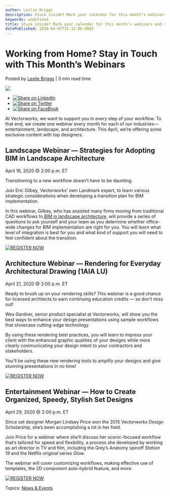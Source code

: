 ```yaml
---
author: Leslie Briggs
description: Stuck inside? Mark your calendar for this month’s webinars and stay connected with leaders in your industry.
keywords: undefined
title: Stuck inside? Mark your calendar for this month’s webinars and stay connected with leaders in your industry. 
datePublished: 2020-04-07T15:32:00.000Z
---
```

  

# Working from Home? Stay in Touch with This Month’s Webinars

 Posted by [Leslie Briggs](https://blog.vectorworks.net/author/leslie-briggs) | 3 min read time 

![](https://blog.vectorworks.net/hubfs/Blog%20Images/200407_Webinars/https___cdn.evbuc.com_images_64218989_2109533083_1_original.jpg) 

* [![Share on LinkedIn](https://2659751.fs1.hubspotusercontent-na1.net/hubfs/2659751/michaelDemo/share-LI.png)](http://www.linkedin.com/shareArticle?mini=true&url=https%3A%2F%2Fblog.vectorworks.net%2Fworking-from-home-stay-in-touch-with-this-months-webinars)
* [![Share on Twitter](https://2659751.fs1.hubspotusercontent-na1.net/hubfs/2659751/michaelDemo/share-TW.png)](https://www.twitter.com/share?text=Working%20from%20Home?%20Stay%20in%20Touch%20with%20This%20Month’s%20Webinars&url=https%3A%2F%2Fblog.vectorworks.net%2Fworking-from-home-stay-in-touch-with-this-months-webinars&via=PMGTweets)
* [![Share on FaceBook](https://2659751.fs1.hubspotusercontent-na1.net/hubfs/2659751/michaelDemo/share-FB.png)](https://www.facebook.com/sharer/sharer.php?u=https%3A%2F%2Fblog.vectorworks.net%2Fworking-from-home-stay-in-touch-with-this-months-webinars)

At Vectorworks, we want to support you in every step of your workflow. To that end, we create one webinar every month for each of our industries—entertainment, landscape, and architecture. This April, we’re offering some exclusive content with top designers.

## Landscape Webinar — Strategies for Adopting BIM in Landscape Architecture

April 16, 2020 @ 2:00 p.m. ET

Transitioning to a new workflow doesn't have to be daunting.

Join Eric Gilbey, Vectorworks’ own Landmark expert, to learn various strategic considerations when developing a transition plan for BIM implementation.

In this webinar, Gilbey, who has assisted many firms moving from traditional CAD workflows to[ BIM in landscape architecture,](https://www.vectorworks.net/en-US/start/bim-for-landscape) will provide a series of questions to ask yourself and your team as you determine whether office-wide changes for BIM implementation are right for you. You will learn what level of integration is best for you and what kind of support you will need to feel confident about the transition.

[![REGISTER NOW](https://no-cache.hubspot.com/cta/default/3018241/9f6f2d7a-5ff7-4c9a-bea0-09077c2a5007.png)](https://cta-redirect.hubspot.com/cta/redirect/3018241/9f6f2d7a-5ff7-4c9a-bea0-09077c2a5007) 

## Architecture Webinar — Rendering for Everyday Architectural Drawing (1AIA LU)

April 21, 2020 @ 2:00 p.m. ET

Ready to brush up on your rendering skills? This webinar is a good chance for licensed architects to earn continuing education credits — so don’t miss out!

Wes Gardner, senior product specialist at Vectorworks, will show you the best ways to enhance your design presentations using sample workflows that showcase cutting-edge technology.

By using these rendering best practices, you will learn to impress your client with the enhanced graphic qualities of your designs while more clearly communicating your design intent to your contractors and stakeholders.

You’ll be using these new rendering tools to amplify your designs and give stunning presentations in no time!

[![REGISTER NOW](https://no-cache.hubspot.com/cta/default/3018241/e269d970-7a4a-4ccd-886f-389ab69d6674.png)](https://cta-redirect.hubspot.com/cta/redirect/3018241/e269d970-7a4a-4ccd-886f-389ab69d6674) 

## Entertainment Webinar — How to Create Organized, Speedy, Stylish Set Designs

April 29, 2020 @ 2:00 p.m. ET

Since set designer Morgan Lindsey Price won the 2015 Vectorworks Design Scholarship, she’s been accomplishing a lot in her field.

Join Price for a webinar where she’ll discuss her scenic-focused workflow that’s tailored for speed and flexibility, a process she developed by working as art director in TV and film, including the Grey’s Anatomy spinoff _Station 19_ and the Netflix original series _Glow._

The webinar will cover customizing workflows, making effective use of templates, the 2D component auto-hybrid feature, and more.

[![REGISTER NOW](https://no-cache.hubspot.com/cta/default/3018241/822c4c8e-1683-44db-a598-bc0127279c18.png)](https://cta-redirect.hubspot.com/cta/redirect/3018241/822c4c8e-1683-44db-a598-bc0127279c18) 

 Topics: [News & Events](https://blog.vectorworks.net/topic/news-events) 

  